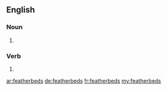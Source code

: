 ==English==

===Noun===
{{head|en|noun plural form|head=[[feather]][[bed]]s}}

# {{plural of|featherbed|lang=en}}

===Verb===
{{head|en|verb form}}

# {{en-third-person singular of|featherbed}}

[[ar:featherbeds]]
[[de:featherbeds]]
[[fr:featherbeds]]
[[my:featherbeds]]
